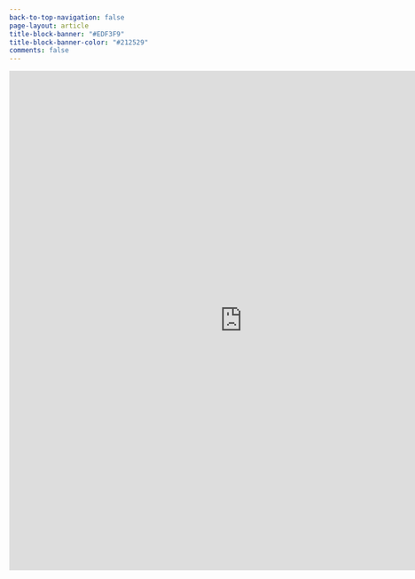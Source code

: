 ```yaml
---
back-to-top-navigation: false
page-layout: article
title-block-banner: "#EDF3F9"
title-block-banner-color: "#212529"
comments: false
---
```


<iframe src="https://docs.google.com/forms/d/e/1FAIpQLSfF9xAPq8JDquy7a5FMGJ-cvrOkjuh_i0pa76mDtbZF78bymg/viewform?embedded=true" width="840" height="900" frameborder="0" marginheight="0" marginwidth="0">Loading…</iframe>

